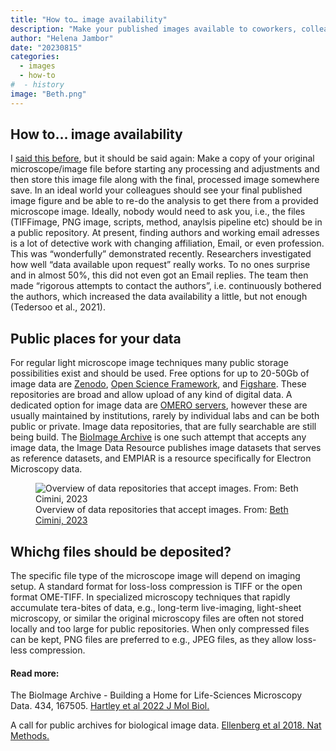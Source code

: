 ```yaml
---
title: "How to… image availability"
description: "Make your published images available to coworkers, colleagues and for future re-analysis"
author: "Helena Jambor"
date: "20230815"
categories:
  - images
  - how-to
#  - history
image: "Beth.png"
---
```

## How to… image availability

I [said this before](../Image_how_mag/index.qmd), but it should be said again: Make a copy of your original microscope/image file before starting any processing and adjustments and then store this image file along with the final, processed image somewhere save. In an ideal world your colleagues should see your final published image figure and be able to re-do the analysis to get there from a provided microscope image. Ideally, nobody would need to ask you, i.e., the files (TIFFimage, PNG image, scripts, method, anaylsis pipeline etc) should be in a public repository. At present, finding authors and working email adresses is a lot of detective work with changing affiliation, Email, or even profession. This was "wonderfully" demonstrated recently. Researchers investigated how well “data available upon request” really works. To no ones surprise and in almost 50%, this did not even got an Email replies. The team then made “rigorous attempts to contact the authors”, i.e. continuously bothered the authors, which increased the data availability a little, but not enough (Tedersoo et al., 2021).

## Public places for your data
For regular light microscope image techniques many public storage possibilities exist and should be used. 
Free options for up to 20-50Gb of image data are <a href="https://zenodo.org/">Zenodo</a>, <a href="https://osf.io/">Open Science Framework</a>, and <a href="https://figshare.com/">Figshare</a>. These repositories are broad and allow upload of any kind of digital data. 
A dedicated option for image data are <a href="https://www.openmicroscopy.org/omero/institution/">OMERO servers</a>, however these are usually maintained by institutions, rarely by individual labs and can be both public or private. 
Image data repositories, that are fully searchable are still being build. The <a href="https://www.ebi.ac.uk/bioimage-archive/">BioImage Archive</a> is one such attempt that accepts any image data, the Image Data Resource publishes image datasets that serves as reference datasets, and EMPIAR is a resource specifically for Electron Microscopy data. 

![Overview of data repositories that accept images. From: <a href="https://zenodo.org/record/7628604">Beth Cimini, 2023</a>](Beth.png)

## Whichg files should be deposited? 
The specific file type of the microscope image will depend on imaging setup. A standard format for loss-loss compression is TIFF or the open format OME-TIFF. 
In specialized microscopy techniques that rapidly accumulate tera-bites of data, e.g., long-term live-imaging, light-sheet microscopy, or similar the original microscopy files are often not stored locally and too large for public repositories. When only compressed files can be kept, PNG files are preferred to e.g., JPEG files, as they allow loss-less compression. 

#### Read more: 
The BioImage Archive - Building a Home for Life-Sciences Microscopy Data.  434, 167505. <a href="https://doi.org/10.1016/j.jmb.2022.167505">Hartley et al 2022 J Mol Biol.</a> 

A call for public archives for biological image data. <a href="https://doi.org/10.1038/s41592-018-0195-8">Ellenberg et al 2018.  Nat Methods.</a>
